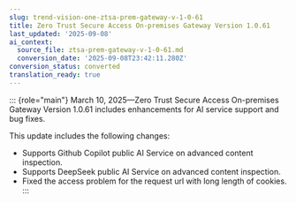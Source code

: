 ```yaml
---
slug: trend-vision-one-ztsa-prem-gateway-v-1-0-61
title: Zero Trust Secure Access On-premises Gateway Version 1.0.61
last_updated: '2025-09-08'
ai_context:
  source_file: ztsa-prem-gateway-v-1-0-61.md
  conversion_date: '2025-09-08T23:42:11.280Z'
conversion_status: converted
translation_ready: true
---
```


::: {role="main"}
March 10, 2025—Zero Trust Secure Access On-premises Gateway Version 1.0.61 includes enhancements for AI service support and bug fixes.

This update includes the following changes:

- Supports Github Copilot public AI Service on advanced content inspection.
- Supports DeepSeek public AI Service on advanced content inspection.
- Fixed the access problem for the request url with long length of cookies.
:::
